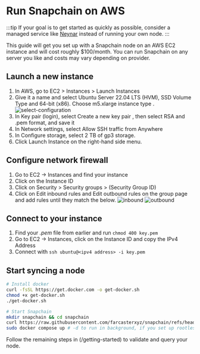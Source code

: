 # Run Snapchain on AWS

:::tip
If your goal is to get started as quickly as possible, consider a managed service like [Neynar](https://neynar.com/) instead of running your own node.
:::

This guide will get you set up with a Snapchain node on an AWS EC2 instance and will cost roughly $100/month. You can run Snapchain on any server you like and costs may vary depending on provider.


## Launch a new instance
1. In AWS, go to EC2 > Instances > Launch Instances
2. Give it a name and select Ubuntu Server 22.04 LTS (HVM), SSD Volume Type and 64-bit (x86). Choose m5.xlarge instance type .
![select-configuration](/images/select-configuration.png)
3. In Key pair (login), select Create a new key pair , then select RSA and .pem format, and save it
4. In Network settings, select Allow SSH traffic from Anywhere 
5. In Configure storage, select 2 TB of gp3 storage. 
6. Click Launch Instance on the right-hand side menu.

## Configure network firewall

1. Go to EC2 → Instances and find your instance
2. Click on the Instance ID
3. Click on Security > Security groups > (Security Group ID) 
4. Click on Edit inbound rules and Edit outbound rules on the group page and add rules until they match the below.
![inbound](/images/inbound.png)
![outbound](/images/outbound.png)

## Connect to your instance
1. Find your *.pem* file from earlier and run `chmod 400 key.pem`
2. Go to EC2 → Instances, click on the Instance ID and copy the IPv4 Address
3. Connect with `ssh ubuntu@<ipv4 address> -i key.pem`

## Start syncing a node

``` bash 
# Install docker
curl -fsSL https://get.docker.com -o get-docker.sh
chmod +x get-docker.sh
./get-docker.sh

# Start Snapchain
mkdir snapchain && cd snapchain
curl https://raw.githubusercontent.com/farcasterxyz/snapchain/refs/heads/main/docker-compose.mainnet.yml -o docker-compose.yml
sudo docker compose up # -d to run in background, if you set up rootless docker remove sudo
```

Follow the remaining steps in (/getting-started) to validate and query your node.